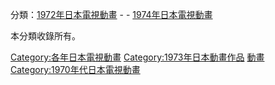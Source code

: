 {{Catnav|頁面分類|...|動畫影集|日本電視動畫|每年日本電視動畫}}
{{Catnav|頁面分類|...|日本电视节目|日本電視動畫|每年日本電視動畫}}

分類：[[:Category:1972年日本電視動畫|1972年日本電視動畫]] - '''{{PAGENAME}}''' - [[:Category:1974年日本電視動畫|1974年日本電視動畫]]

本分類收錄所有{{PAGENAME}}。

[[Category:各年日本電視動畫|Category:各年日本電視動畫]]
[[Category:1973年日本動畫作品|Category:1973年日本動畫作品]]
[[Category:1973年日本電視節目|動畫]]
[[Category:1970年代日本電視動畫|Category:1970年代日本電視動畫]]